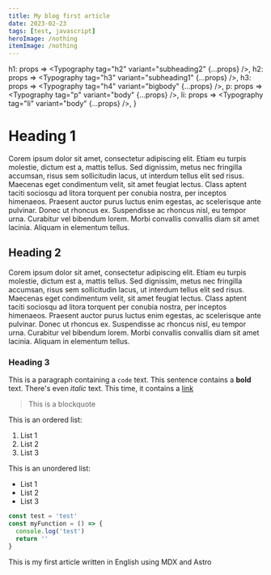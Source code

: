 ```yaml
---
title: My blog first article
date: 2023-02-23
tags: [test, javascript]
heroImage: /nothing
itemImage: /nothing
---
```



  h1: props => <Typography tag="h2" variant="subheading2" {...props} />,
  h2: props => <Typography tag="h3" variant="subheading1" {...props} />,
  h3: props => <Typography tag="h4" variant="bigbody" {...props} />,
  p: props => <Typography tag="p" variant="body" {...props} />,
  li: props => <Typography tag="li" variant="body" {...props} />,
}

# Heading 1

Corem ipsum dolor sit amet, consectetur adipiscing elit. Etiam eu turpis molestie, dictum est a, mattis tellus. Sed dignissim, metus nec fringilla accumsan, risus sem sollicitudin lacus, ut interdum tellus elit sed risus. Maecenas eget condimentum velit, sit amet feugiat lectus. Class aptent taciti sociosqu ad litora torquent per conubia nostra, per inceptos himenaeos. Praesent auctor purus luctus enim egestas, ac scelerisque ante pulvinar. Donec ut rhoncus ex. Suspendisse ac rhoncus nisl, eu tempor urna. Curabitur vel bibendum lorem. Morbi convallis convallis diam sit amet lacinia. Aliquam in elementum tellus.

## Heading 2

Corem ipsum dolor sit amet, consectetur adipiscing elit. Etiam eu turpis molestie, dictum est a, mattis tellus. Sed dignissim, metus nec fringilla accumsan, risus sem sollicitudin lacus, ut interdum tellus elit sed risus. Maecenas eget condimentum velit, sit amet feugiat lectus. Class aptent taciti sociosqu ad litora torquent per conubia nostra, per inceptos himenaeos. Praesent auctor purus luctus enim egestas, ac scelerisque ante pulvinar. Donec ut rhoncus ex. Suspendisse ac rhoncus nisl, eu tempor urna. Curabitur vel bibendum lorem. Morbi convallis convallis diam sit amet lacinia. Aliquam in elementum tellus.

### Heading 3

This is a paragraph containing a `code` text. This sentence contains a **bold** text. There's even _italic_ text. This time, it contains a [link](/)

> This is a blockquote

This is an ordered list:

1. List 1
2. List 2
3. List 3

This is an unordered list:

- List 1
- List 2
- List 3

```javascript
const test = 'test'
const myFunction = () => {
  console.log('test')
  return ''
}
```

This is my first article written in English using MDX and Astro
